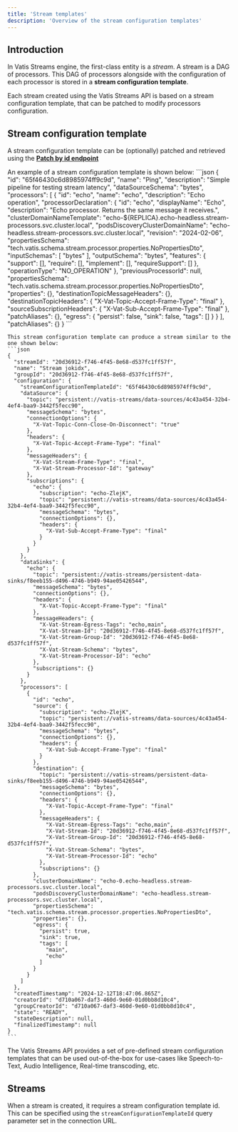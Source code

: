 ```yaml
---
title: 'Stream templates'
description: 'Overview of the stream configuration templates'
---
```


## Introduction

In Vatis Streams engine, the first-class entity is a *stream*. A stream is a <Tooltip tip="Direct Acyclical Graph">DAG</Tooltip> of processors. This DAG of processors alongside with the configuration of each processor is stored in a **stream configuration template**.

Each stream created using the Vatis Streams API is based on a stream configuration template, that can be patched to modify processors configuration.

## Stream configuration template

A stream configuration template can be (optionally) patched and retrieved using the [**Patch by id endpoint**](/api-reference/stream-configuration/stream-configuration-template-resource-impl/patch-by-id)

<Accordion title="Example">
    An example of a stream configuration template is shown below:
    ```json
    {
      "id": "65f46430c6d8985974ff9c9d",
      "name": "Ping",
      "description": "Simple pipeline for testing stream latency",
      "dataSourceSchema": "bytes",
      "processors": [
        {
          "id": "echo",
          "name": "echo",
          "description": "Echo operation",
          "processorDeclaration": {
            "id": "echo",
            "displayName": "Echo",
            "description": "Echo processor. Returns the same message it receives.",
            "clusterDomainNameTemplate": "echo-${REPLICA}.echo-headless.stream-processors.svc.cluster.local",
            "podsDiscoveryClusterDomainName": "echo-headless.stream-processors.svc.cluster.local",
            "revision": "2024-02-06",
            "propertiesSchema": "tech.vatis.schema.stream.processor.properties.NoPropertiesDto",
            "inputSchemas": [
              "bytes"
            ],
            "outputSchema": "bytes",
            "features": {
              "support": [],
              "require": [],
              "implement": [],
              "requireSupport": []
            },
            "operationType": "NO_OPERATION"
          },
          "previousProcessorId": null,
          "propertiesSchema": "tech.vatis.schema.stream.processor.properties.NoPropertiesDto",
          "properties": {},
          "destinationTopicMessageHeaders": {},
          "destinationTopicHeaders": {
            "X-Vat-Topic-Accept-Frame-Type": "final"
          },
          "sourceSubscriptionHeaders": {
            "X-Vat-Sub-Accept-Frame-Type": "final"
          },
          "patchAliases": {},
          "egress": {
            "persist": false,
            "sink": false,
            "tags": []
          }
        }
      ],
      "patchAliases": {}
    }
    ```

    This stream configuration template can produce a stream similar to the one shown below:
    ```json
    {
      "streamId": "20d36912-f746-4f45-8e68-d537fc1ff57f",
      "name": "Stream jokidx",
      "groupId": "20d36912-f746-4f45-8e68-d537fc1ff57f",
      "configuration": {
        "streamConfigurationTemplateId": "65f46430c6d8985974ff9c9d",
        "dataSource": {
          "topic": "persistent://vatis-streams/data-sources/4c43a454-32b4-4ef4-baa9-3442f5fecc90",
          "messageSchema": "bytes",
          "connectionOptions": {
            "X-Vat-Topic-Conn-Close-On-Disconnect": "true"
          },
          "headers": {
            "X-Vat-Topic-Accept-Frame-Type": "final"
          },
          "messageHeaders": {
            "X-Vat-Stream-Frame-Type": "final",
            "X-Vat-Stream-Processor-Id": "gateway"
          },
          "subscriptions": {
            "echo": {
              "subscription": "echo-ZlejK",
              "topic": "persistent://vatis-streams/data-sources/4c43a454-32b4-4ef4-baa9-3442f5fecc90",
              "messageSchema": "bytes",
              "connectionOptions": {},
              "headers": {
                "X-Vat-Sub-Accept-Frame-Type": "final"
              }
            }
          }
        },
        "dataSinks": {
          "echo": {
            "topic": "persistent://vatis-streams/persistent-data-sinks/f8eeb155-d496-4746-b949-94ae05426544",
            "messageSchema": "bytes",
            "connectionOptions": {},
            "headers": {
              "X-Vat-Topic-Accept-Frame-Type": "final"
            },
            "messageHeaders": {
              "X-Vat-Stream-Egress-Tags": "echo,main",
              "X-Vat-Stream-Id": "20d36912-f746-4f45-8e68-d537fc1ff57f",
              "X-Vat-Stream-Group-Id": "20d36912-f746-4f45-8e68-d537fc1ff57f",
              "X-Vat-Stream-Schema": "bytes",
              "X-Vat-Stream-Processor-Id": "echo"
            },
            "subscriptions": {}
          }
        },
        "processors": [
          {
            "id": "echo",
            "source": {
              "subscription": "echo-ZlejK",
              "topic": "persistent://vatis-streams/data-sources/4c43a454-32b4-4ef4-baa9-3442f5fecc90",
              "messageSchema": "bytes",
              "connectionOptions": {},
              "headers": {
                "X-Vat-Sub-Accept-Frame-Type": "final"
              }
            },
            "destination": {
              "topic": "persistent://vatis-streams/persistent-data-sinks/f8eeb155-d496-4746-b949-94ae05426544",
              "messageSchema": "bytes",
              "connectionOptions": {},
              "headers": {
                "X-Vat-Topic-Accept-Frame-Type": "final"
              },
              "messageHeaders": {
                "X-Vat-Stream-Egress-Tags": "echo,main",
                "X-Vat-Stream-Id": "20d36912-f746-4f45-8e68-d537fc1ff57f",
                "X-Vat-Stream-Group-Id": "20d36912-f746-4f45-8e68-d537fc1ff57f",
                "X-Vat-Stream-Schema": "bytes",
                "X-Vat-Stream-Processor-Id": "echo"
              },
              "subscriptions": {}
            },
            "clusterDomainName": "echo-0.echo-headless.stream-processors.svc.cluster.local",
            "podsDiscoveryClusterDomainName": "echo-headless.stream-processors.svc.cluster.local",
            "propertiesSchema": "tech.vatis.schema.stream.processor.properties.NoPropertiesDto",
            "properties": {},
            "egress": {
              "persist": true,
              "sink": true,
              "tags": [
                "main",
                "echo"
              ]
            }
          }
        ]
      },
      "createdTimestamp": "2024-12-12T18:47:06.865Z",
      "creatorId": "d710a067-daf3-460d-9e60-01d0bb8d10c4",
      "groupCreatorId": "d710a067-daf3-460d-9e60-01d0bb8d10c4",
      "state": "READY",
      "stateDescription": null,
      "finalizedTimestamp": null
    }
    ```
</Accordion>

The Vatis Streams API provides a set of pre-defined stream configuration templates that can be used out-of-the-box for use-cases like Speech-to-Text, Audio Intelligence, Real-time transcoding, etc.

## Streams

When a stream is created, it requires a stream configuration template id. This can be specified using the `streamConfigurationTemplateId` query parameter set in the connection URL.
